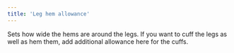 ```yaml
---
title: 'Leg hem allowance'
---
```


Sets how wide the hems are around the legs. If you want to cuff the legs as
well as hem them, add additional allowance here for the cuffs.
